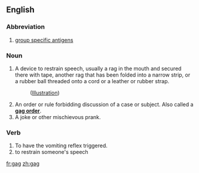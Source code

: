 ==English==
===Abbreviation===

#[[group specific antigens]]

===Noun===
#A device to restrain speech, usually a rag in the mouth and secured there with tape, another rag that has been folded into a narrow strip, or a rubber ball threaded onto a cord or a leather or rubber strap.
#:([[media:sp-t04.jpg|Illustration]])
#An order or rule forbidding discussion of a case or subject.  Also called a '''[[gag order]]'''.
#A joke or other mischievous prank.

===Verb===
#To have the vomiting reflex triggered.
#to restrain someone's speech

[[fr:gag]]
[[zh:gag]]